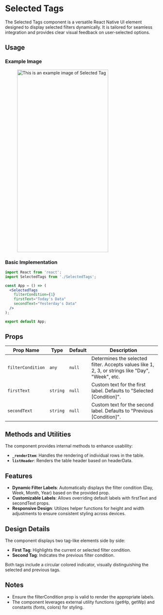 # Selected Tags

The Selected Tags component is a versatile React Native UI element designed to display selected filters dynamically. It is tailored for seamless integration and provides clear visual feedback on user-selected options.




## Usage

### Example Image


<figure> <img src="/img/inventory/selectedTag.png" alt="This is an example image  of Selected Tag" width="300" height="600"/></figure>

### Basic Implementation

```jsx
import React from 'react';
import SelectedTags from './SelectedTags';

const App = () => (
  <SelectedTags
    filterCondition={1}
    firstText="Today's Data"
    secondText="Yesterday's Data"
  />
);

export default App;
```

## Props

| Prop Name                | Type        | Default         | Description                                             |
| ------------------------ | ----------- | --------------- | ------------------------------------------------------- |
| `filterCondition`              | `any` | `null`                  | Determines the selected filter. Accepts values like 1, 2, 3, or strings like "Day", "Week", etc.                    |
| `firstText`          | `string`      |  `null`   |  Custom text for the first label. Defaults to "Selected [Condition]".                                |
| `secondText`          | `string`| `null`      |  Custom text for the second label. Defaults to "Previous [Condition]".  |  

## Methods and Utilities

The component provides internal methods to enhance usability:

- **`_renderItem`**: Handles the rendering of individual rows in the table.
- **`listHeader`**: Renders the table header based on headerData.

## Features

- **Dynamic Filter Labels**: Automatically displays the filter condition (Day, Week, Month, Year) based on the provided prop.
- **Customizable Labels**: Allows overriding default labels with firstText and secondText props.
- **Responsive Design**: Utilizes helper functions for height and width adjustments to ensure consistent styling across devices.

## Design Details

The component displays two tag-like elements side by side:

- **First Tag**:  Highlights the current or selected filter condition.
- **Second Tag**: Indicates the previous filter condition.

Both tags include a circular colored indicator, visually distinguishing the selected and previous tags.

## Notes

- Ensure the filterCondition prop is valid to render the appropriate labels.
- The component leverages external utility functions (getHp, getWp) and constants (fonts, colors) for styling.
